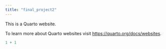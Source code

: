 ```yaml
---
title: "final_project2"
---
```


This is a Quarto website.

To learn more about Quarto websites visit <https://quarto.org/docs/websites>.

```r
1 + 1
```
